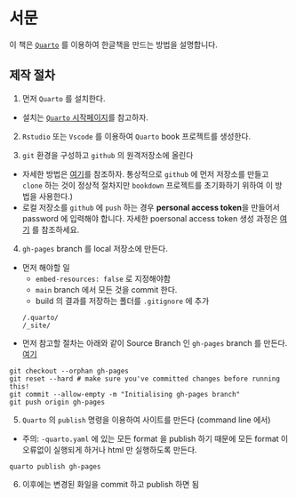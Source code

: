 # 서문 {.unnumbered}

이 책은 [`Quarto`](https://quarto.org/) 를 이용하여 한글책을 만드는 방법을 설명합니다.


##  제작 절차 {.unnumbered}

1. 먼저 `Quarto` 를 설치한다. 
  - 설치는 [`Quarto` 시작페이지](https://quarto.org/docs/get-started/)를 참고하자.

2. `Rstudio` 또는 `Vscode` 를 이용하여 `Quarto` book 프로젝트를 생성한다. 


3. `git` 환경을 구성하고 `github` 의 원격저장소에 올린다 

  - 자세한 방법은 [여기](https://docs.github.com/ko/migrations/importing-source-code/using-the-command-line-to-import-source-code/adding-locally-hosted-code-to-github)를 참조하자. 통상적으로 `github` 에 먼저 저장소를 만들고 `clone` 하는 것이 정상적 절차지만 `bookdown` 프로젝트를 초기화하기 위하여 이 방법을 사용한다.)
  - 로컬 저장소를 `github` 에 `push` 하는 경우 **personal access token**을 만들어서 password 에 입력해야 합니다. 자세한 poersonal access token 생성 과정은 [여기](https://docs.github.com/en/authentication/keeping-your-account-and-data-secure/managing-your-personal-access-tokens) 를 참조하세요.
  

4.  `gh-pages` branch 를 local 저장소에 만든다. 

  - 먼저 해야할 일 
    + `embed-resources: false` 로 지정해야함 
    + `main` branch 에서 모든 것을 commit 한다.
    + build 의 결과를 저장하는 폴더를 `.gitignore` 에 추가 
```
/.quarto/
/_site/
```
  - 먼저 참고할 절차는 아래와 같이 Source Branch 인 `gh-pages` branch 를 만든다.  [여기](https://quarto.org/docs/publishing/github-pages.html#publish-command)
```
git checkout --orphan gh-pages
git reset --hard # make sure you've committed changes before running this!
git commit --allow-empty -m "Initialising gh-pages branch"
git push origin gh-pages
```

5. `Quarto` 의 `publish` 명령을 이용하여 사이트를 만든다 (command line 에서)
  
 - 주의: `-quarto.yaml` 에 있는 모든 format 을 publish 하기 때문에 모든 format 이 오류없이 실행되게 하거나 html 만 실행하도록 만든다. 
```
quarto publish gh-pages
```
  
6. 이후에는 변경된 화일을 commit 하고 publish 하면 됨 